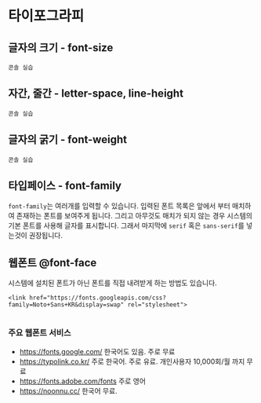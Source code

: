 
# 타이포그라피

## 글자의 크기 - font-size
```
콘솔 실습
```

## 자간, 줄간 - letter-space, line-height
```
콘솔 실습
```


## 글자의 굵기 - font-weight
```
콘솔 실습
```


## 타입페이스 - font-family
```font-family```는 여러개를 입력할 수 있습니다. 입력된 폰트 목록은 앞에서 부터 매치하여 존재하는 폰트를 보여주게 됩니다.
그리고 아무것도 매치가 되지 않는 경우 시스템의 기본 폰트를 사용해 글자를 표시합니다.
그래서 마지막에 ```serif``` 혹은 ```sans-serif```를 넣는것이 권장됩니다.


## 웹폰트 @font-face
시스템에 설치된 폰트가 아닌 폰트를 직접 내려받게 하는 방법도 있습니다.

```
<link href="https://fonts.googleapis.com/css?family=Noto+Sans+KR&display=swap" rel="stylesheet">
```
```

```


### 주요 웹폰트 서비스
* https://fonts.google.com/ 한국어도 있음. 주로 무료
* https://typolink.co.kr/ 주로 한국어. 주로 유료. 개인사용자 10,000회/월 까지 무료 
* https://fonts.adobe.com/fonts 주로 영어
* https://noonnu.cc/ 한국어 무료. 


